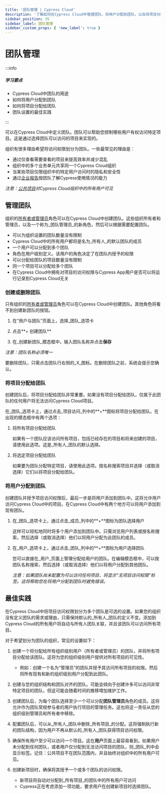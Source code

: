 ```yaml
---
title: '团队管理 | Cypress Cloud'
description: '了解如何在Cypress Cloud中管理团队，将用户分配到团队，以及将项目分配给团队。'
sidebar_position: 35
sidebar_label: 团队管理
sidebar_custom_props: { 'new_label': true }
---
```


<ProductHeading product="cloud" />

# 团队管理

:::info

##### <Icon name="question-circle" color="#4BBFD2" /> 学习要点

- Cypress Cloud中团队的用途
- 如何将用户分配到团队
- 如何将项目分配给团队
- 团队设置的最佳实践

:::

可以在Cypress Cloud中定义团队。团队可以帮助您控制哪些用户有权访问特定项目。这是通过选择团队可以访问的项目来实现的。

组织有很多理由希望将访问权限划分为团队。一些最常见的理由是：

- 通过仅查看需要查看的项目来提高效率并减少混乱
- 组织中的多个业务单元共享同一个Cypress Cloud组织
- 当某些项目仅限组织中的特定用户访问时的隐私和安全性
- 通过[企业报告](/cloud/features/analytics/enterprise-reporting)按团队了解Cypress使用情况的能力

_注意：[公共项目](https://on.cypress.io/what-is-project-access)对Cypress Cloud组织中的所有用户可见_

## 管理团队

组织的[所有者或管理员](/cloud/account-management/users#User-roles)角色可以在Cypress Cloud中创建团队。这些组织所有者和管理员，以及一个称为_团队管理员_的新角色，然后可以根据需要配置团队。

- 可以为组织设置的团队数量没有限制
- Cypress Cloud中的所有用户都将是名为_所有人_的默认团队的成员
- 一个用户可以分配到多个团队
- 角色在用户级别定义。该用户的角色决定了在团队内授予的权限
- 可以分配给团队的项目数量没有限制
- 同一个项目可以分配给多个团队
- 在Cypress Cloud中拥有对项目的访问权限与Cypress App用户是否可以将运行记录到Cypress Cloud无关

### 创建或删除团队

只有组织的[所有者或管理员](/cloud/account-management/users#User-roles)角色可以在Cypress Cloud中创建团队。其他角色将看不到创建新团队的按钮。

1. 在“用户与团队”页面上，选择_团队_选项卡
2. 点击**+ 创建团队**

   <DocsImage
     src="/img/cloud/teams/create-new-team.png"
     alt="导航到用户与团队页面并看到创建新团队的按钮。"
   />

3. 在_创建新团队_模态框中，输入团队名称并点击**保存**

_注意：团队名称必须唯一_

要删除团队，只需点击团队行右侧的_X_图标。在删除团队之前，系统会提示您确认。

### 将项目分配给团队

创建团队后，将项目分配给团队非常重要。如果没有项目分配给团队，仅属于此团队的任何用户将无法访问Cypress Cloud项目。

<DocsImage
  src="/img/cloud/teams/assign-projects-to-team.png"
  alt="点击+图标将项目分配给团队。"
/>

在_团队_选项卡上，通过点击_项目访问_列中的**+**图标将项目分配给团队。在出现的模态框中有两个选项：

1. 将所有项目分配给团队

   如果有一个团队应该访问所有项目，包括已经存在的项目和将来创建的项目，请使用此选项。这是_所有人_团队的默认选择。

   <DocsImage
     src="/img/cloud/teams/assign-projects-to-team-modal-all.png"
     alt="将项目分配给团队时，可以选择所有现有或将来可能创建的项目。"
   />

2. 将选定项目分配给团队

   如果要为团队分配特定项目，请使用此选项。按名称搜索项目并选择（或取消选择）它们以将项目分配给团队。

   <DocsImage
     src="/img/cloud/teams/assign-projects-to-team-modal-selected.png"
     alt="将项目分配给团队时，可以从列表中选择单个项目。"
   />

### 将用户分配到团队

创建团队并授予项目访问权限后，最后一步是将用户添加到团队中。这将允许用户访问Cypress Cloud中的项目。在Cypress Cloud中有两个地方可以将用户添加到现有团队。

1. 在_团队_选项卡上，通过点击_成员_列中的**+**图标为团队选择用户

   这样可以轻松地同时将多个用户添加到团队中。只需浏览用户列表或按名称搜索，然后选择（或取消选择）他们以将用户分配为此团队的成员。

   <DocsImage
     src="/img/cloud/teams/assign-members-to-team.png"
     alt="点击+图标将Cypress Cloud用户分配到团队。"
   />
   <DocsImage
     src="/img/cloud/teams/assign-members-to-team-modal.png"
     alt="将用户分配到团队时，可以从列表中选择单个用户。"
   />

2. 在_用户_选项卡上，通过点击_团队_列中的**+**图标为用户选择团队

   您可以直接在_用户_页面上管理分配给用户的团队。在编辑模态框中，可以按团队名称搜索，然后选择（或取消选择）他们以将用户分配到其他团队。

   _注意：如果团队尚未配置为可以访问任何项目，将显示“无项目访问权限”标签。这将帮助您在将用户分配到团队时避免错误。_

   <DocsImage
     src="/img/cloud/teams/assign-team-to-user.png"
     alt="点击+图标为特定用户分配团队。"
   />
   <DocsImage
     src="/img/cloud/teams/assign-team-to-user-modal.png"
     alt="为特定用户分配团队时，可以从列表中选择单个团队。"
   />

## 最佳实践

在Cypress Cloud中将项目访问权限划分为多个团队是可选的设置。如果您的组织没有定义团队的需求或理由，只需保持默认的_所有人_团队的定义不变。添加到Cypress Cloud的所有用户将自动与所有人团队关联，并且该团队可以访问所有项目。

对于希望划分为团队的组织，常见的设置如下：

1. 创建一个将分配给所有组织级别用户（所有者或管理员）的团队，并将所有项目分配给该团队。这将为您的组织级别用户提供对所有项目的可见性。

   - 例如：创建一个名为“管理员”的团队并授予其访问所有项目的权限。然后将所有现有和新的组织级别用户分配到此团队。

2. 创建与您的组织结构和团队对齐的团队。可能会倾向于创建许多可以访问非常特定项目的团队，但这可能会随着时间的推移增加维护工作。

3. 创建团队后，为每个团队选择至少一个可以分配**团队管理员**角色的成员。这将允许作为团队常规参与者的用户执行项目的管理任务。这也将这一责任从您的组织级别管理员和所有者中移除。

4. 配置团队后，可以从_所有人_团队中删除_所有项目_的分配。这将强制执行新的团队结构，因为用户不再从默认的_所有人_团队获得项目访问权限。

5. 确保所有用户至少可以访问一个项目。这在**用户**页面上最容易看到，如果用户未分配到任何团队，或者用户仅分配到无法访问项目的团队，则_团队_列中会显示标签。记住：公共项目不在团队范围内，并且始终对组织中的所有用户可见。

6. 创建新项目时，确保将其授予一个或多个团队的访问权限。

   - 新项目将自动对分配到_所有项目_的团队中的所有用户可访问
   - Cypress正在考虑添加一项功能，要求用户在创建新项目时选择团队。